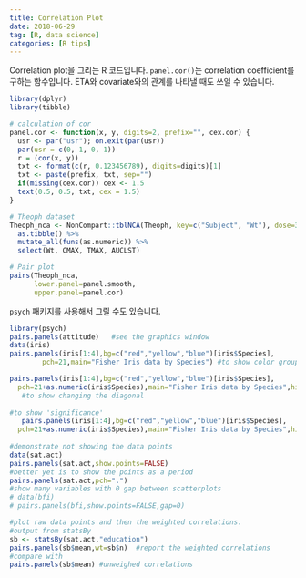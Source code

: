```yaml
---
title: Correlation Plot
date: 2018-06-29
tag: [R, data science]
categories: [R tips]
---
```


Correlation plot을 그리는 R 코드입니다. 
`panel.cor()`는 correlation coefficient를 구하는 함수입니다.
ETA와 covariate와의 관계를 나타낼 때도 쓰일 수 있습니다.

```r
library(dplyr)
library(tibble)

# calculation of cor
panel.cor <- function(x, y, digits=2, prefix="", cex.cor) {
  usr <- par("usr"); on.exit(par(usr))
  par(usr = c(0, 1, 0, 1))
  r = (cor(x, y))
  txt <- format(c(r, 0.123456789), digits=digits)[1]
  txt <- paste(prefix, txt, sep="")
  if(missing(cex.cor)) cex <- 1.5
  text(0.5, 0.5, txt, cex = 1.5)
}

# Theoph dataset
Theoph_nca <- NonCompart::tblNCA(Theoph, key=c("Subject", "Wt"), dose=320, concUnit="mg/L") %>% 
  as.tibble() %>%
  mutate_all(funs(as.numeric)) %>% 
  select(Wt, CMAX, TMAX, AUCLST)

# Pair plot
pairs(Theoph_nca, 
      lower.panel=panel.smooth, 
      upper.panel=panel.cor) 
```

`psych` 패키지를 사용해서 그릴 수도 있습니다.

```r
library(psych)
pairs.panels(attitude)   #see the graphics window
data(iris)
pairs.panels(iris[1:4],bg=c("red","yellow","blue")[iris$Species],
        pch=21,main="Fisher Iris data by Species") #to show color grouping

pairs.panels(iris[1:4],bg=c("red","yellow","blue")[iris$Species],
  pch=21+as.numeric(iris$Species),main="Fisher Iris data by Species",hist.col="red") 
   #to show changing the diagonal
   
#to show 'significance'
   pairs.panels(iris[1:4],bg=c("red","yellow","blue")[iris$Species],
  pch=21+as.numeric(iris$Species),main="Fisher Iris data by Species",hist.col="red",stars=TRUE) 
  
#demonstrate not showing the data points
data(sat.act)
pairs.panels(sat.act,show.points=FALSE)
#better yet is to show the points as a period
pairs.panels(sat.act,pch=".")
#show many variables with 0 gap between scatterplots
# data(bfi)
# pairs.panels(bfi,show.points=FALSE,gap=0)

#plot raw data points and then the weighted correlations.
#output from statsBy
sb <- statsBy(sat.act,"education")
pairs.panels(sb$mean,wt=sb$n)  #report the weighted correlations
#compare with 
pairs.panels(sb$mean) #unweighed correlations
```


